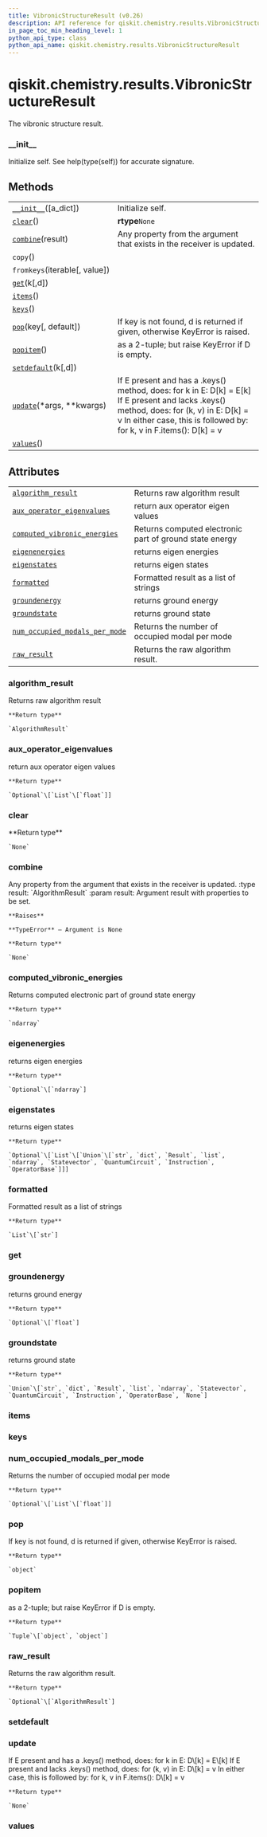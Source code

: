 ```yaml
---
title: VibronicStructureResult (v0.26)
description: API reference for qiskit.chemistry.results.VibronicStructureResult in qiskit v0.26
in_page_toc_min_heading_level: 1
python_api_type: class
python_api_name: qiskit.chemistry.results.VibronicStructureResult
---
```


<span id="qiskit-chemistry-results-vibronicstructureresult" />

# qiskit.chemistry.results.VibronicStructureResult

<Class id="qiskit.chemistry.results.VibronicStructureResult" isDedicatedPage={true} github="https://github.com/qiskit-community/qiskit-aqua/tree/stable/0.9/qiskit/chemistry/results/vibronic_structure_result.py" signature="VibronicStructureResult(a_dict=None)" modifiers="class">
  The vibronic structure result.

  ### \_\_init\_\_

  <Function id="qiskit.chemistry.results.VibronicStructureResult.__init__" signature="__init__(a_dict=None)">
    Initialize self. See help(type(self)) for accurate signature.
  </Function>

  ## Methods

  |                                                                                                                                                    |                                                                                                                                                                                                                      |
  | -------------------------------------------------------------------------------------------------------------------------------------------------- | -------------------------------------------------------------------------------------------------------------------------------------------------------------------------------------------------------------------- |
  | [`__init__`](#qiskit.chemistry.results.VibronicStructureResult.__init__ "qiskit.chemistry.results.VibronicStructureResult.__init__")(\[a\_dict])   | Initialize self.                                                                                                                                                                                                     |
  | [`clear`](#qiskit.chemistry.results.VibronicStructureResult.clear "qiskit.chemistry.results.VibronicStructureResult.clear")()                      | **rtype**`None`                                                                                                                                                                                                      |
  | [`combine`](#qiskit.chemistry.results.VibronicStructureResult.combine "qiskit.chemistry.results.VibronicStructureResult.combine")(result)          | Any property from the argument that exists in the receiver is updated.                                                                                                                                               |
  | `copy`()                                                                                                                                           |                                                                                                                                                                                                                      |
  | `fromkeys`(iterable\[, value])                                                                                                                     |                                                                                                                                                                                                                      |
  | [`get`](#qiskit.chemistry.results.VibronicStructureResult.get "qiskit.chemistry.results.VibronicStructureResult.get")(k\[,d])                      |                                                                                                                                                                                                                      |
  | [`items`](#qiskit.chemistry.results.VibronicStructureResult.items "qiskit.chemistry.results.VibronicStructureResult.items")()                      |                                                                                                                                                                                                                      |
  | [`keys`](#qiskit.chemistry.results.VibronicStructureResult.keys "qiskit.chemistry.results.VibronicStructureResult.keys")()                         |                                                                                                                                                                                                                      |
  | [`pop`](#qiskit.chemistry.results.VibronicStructureResult.pop "qiskit.chemistry.results.VibronicStructureResult.pop")(key\[, default])             | If key is not found, d is returned if given, otherwise KeyError is raised.                                                                                                                                           |
  | [`popitem`](#qiskit.chemistry.results.VibronicStructureResult.popitem "qiskit.chemistry.results.VibronicStructureResult.popitem")()                | as a 2-tuple; but raise KeyError if D is empty.                                                                                                                                                                      |
  | [`setdefault`](#qiskit.chemistry.results.VibronicStructureResult.setdefault "qiskit.chemistry.results.VibronicStructureResult.setdefault")(k\[,d]) |                                                                                                                                                                                                                      |
  | [`update`](#qiskit.chemistry.results.VibronicStructureResult.update "qiskit.chemistry.results.VibronicStructureResult.update")(\*args, \*\*kwargs) | If E present and has a .keys() method, does: for k in E: D\[k] = E\[k] If E present and lacks .keys() method, does: for (k, v) in E: D\[k] = v In either case, this is followed by: for k, v in F.items(): D\[k] = v |
  | [`values`](#qiskit.chemistry.results.VibronicStructureResult.values "qiskit.chemistry.results.VibronicStructureResult.values")()                   |                                                                                                                                                                                                                      |

  ## Attributes

  |                                                                                                                                                                                                  |                                                         |
  | ------------------------------------------------------------------------------------------------------------------------------------------------------------------------------------------------ | ------------------------------------------------------- |
  | [`algorithm_result`](#qiskit.chemistry.results.VibronicStructureResult.algorithm_result "qiskit.chemistry.results.VibronicStructureResult.algorithm_result")                                     | Returns raw algorithm result                            |
  | [`aux_operator_eigenvalues`](#qiskit.chemistry.results.VibronicStructureResult.aux_operator_eigenvalues "qiskit.chemistry.results.VibronicStructureResult.aux_operator_eigenvalues")             | return aux operator eigen values                        |
  | [`computed_vibronic_energies`](#qiskit.chemistry.results.VibronicStructureResult.computed_vibronic_energies "qiskit.chemistry.results.VibronicStructureResult.computed_vibronic_energies")       | Returns computed electronic part of ground state energy |
  | [`eigenenergies`](#qiskit.chemistry.results.VibronicStructureResult.eigenenergies "qiskit.chemistry.results.VibronicStructureResult.eigenenergies")                                              | returns eigen energies                                  |
  | [`eigenstates`](#qiskit.chemistry.results.VibronicStructureResult.eigenstates "qiskit.chemistry.results.VibronicStructureResult.eigenstates")                                                    | returns eigen states                                    |
  | [`formatted`](#qiskit.chemistry.results.VibronicStructureResult.formatted "qiskit.chemistry.results.VibronicStructureResult.formatted")                                                          | Formatted result as a list of strings                   |
  | [`groundenergy`](#qiskit.chemistry.results.VibronicStructureResult.groundenergy "qiskit.chemistry.results.VibronicStructureResult.groundenergy")                                                 | returns ground energy                                   |
  | [`groundstate`](#qiskit.chemistry.results.VibronicStructureResult.groundstate "qiskit.chemistry.results.VibronicStructureResult.groundstate")                                                    | returns ground state                                    |
  | [`num_occupied_modals_per_mode`](#qiskit.chemistry.results.VibronicStructureResult.num_occupied_modals_per_mode "qiskit.chemistry.results.VibronicStructureResult.num_occupied_modals_per_mode") | Returns the number of occupied modal per mode           |
  | [`raw_result`](#qiskit.chemistry.results.VibronicStructureResult.raw_result "qiskit.chemistry.results.VibronicStructureResult.raw_result")                                                       | Returns the raw algorithm result.                       |

  ### algorithm\_result

  <Attribute id="qiskit.chemistry.results.VibronicStructureResult.algorithm_result">
    Returns raw algorithm result

    **Return type**

    `AlgorithmResult`
  </Attribute>

  ### aux\_operator\_eigenvalues

  <Attribute id="qiskit.chemistry.results.VibronicStructureResult.aux_operator_eigenvalues">
    return aux operator eigen values

    **Return type**

    `Optional`\[`List`\[`float`]]
  </Attribute>

  ### clear

  <Function id="qiskit.chemistry.results.VibronicStructureResult.clear" signature="clear()">
    **Return type**

    `None`
  </Function>

  ### combine

  <Function id="qiskit.chemistry.results.VibronicStructureResult.combine" signature="combine(result)">
    Any property from the argument that exists in the receiver is updated. :type result: `AlgorithmResult` :param result: Argument result with properties to be set.

    **Raises**

    **TypeError** – Argument is None

    **Return type**

    `None`
  </Function>

  ### computed\_vibronic\_energies

  <Attribute id="qiskit.chemistry.results.VibronicStructureResult.computed_vibronic_energies">
    Returns computed electronic part of ground state energy

    **Return type**

    `ndarray`
  </Attribute>

  ### eigenenergies

  <Attribute id="qiskit.chemistry.results.VibronicStructureResult.eigenenergies">
    returns eigen energies

    **Return type**

    `Optional`\[`ndarray`]
  </Attribute>

  ### eigenstates

  <Attribute id="qiskit.chemistry.results.VibronicStructureResult.eigenstates">
    returns eigen states

    **Return type**

    `Optional`\[`List`\[`Union`\[`str`, `dict`, `Result`, `list`, `ndarray`, `Statevector`, `QuantumCircuit`, `Instruction`, `OperatorBase`]]]
  </Attribute>

  ### formatted

  <Attribute id="qiskit.chemistry.results.VibronicStructureResult.formatted">
    Formatted result as a list of strings

    **Return type**

    `List`\[`str`]
  </Attribute>

  ### get

  <Function id="qiskit.chemistry.results.VibronicStructureResult.get" signature="get(k[, d]) → D[k] if k in D, else d. d defaults to None." />

  ### groundenergy

  <Attribute id="qiskit.chemistry.results.VibronicStructureResult.groundenergy">
    returns ground energy

    **Return type**

    `Optional`\[`float`]
  </Attribute>

  ### groundstate

  <Attribute id="qiskit.chemistry.results.VibronicStructureResult.groundstate">
    returns ground state

    **Return type**

    `Union`\[`str`, `dict`, `Result`, `list`, `ndarray`, `Statevector`, `QuantumCircuit`, `Instruction`, `OperatorBase`, `None`]
  </Attribute>

  ### items

  <Function id="qiskit.chemistry.results.VibronicStructureResult.items" signature="items() → a set-like object providing a view on D’s items" />

  ### keys

  <Function id="qiskit.chemistry.results.VibronicStructureResult.keys" signature="keys() → a set-like object providing a view on D’s keys" />

  ### num\_occupied\_modals\_per\_mode

  <Attribute id="qiskit.chemistry.results.VibronicStructureResult.num_occupied_modals_per_mode">
    Returns the number of occupied modal per mode

    **Return type**

    `Optional`\[`List`\[`float`]]
  </Attribute>

  ### pop

  <Function id="qiskit.chemistry.results.VibronicStructureResult.pop" signature="pop(key, default=None)">
    If key is not found, d is returned if given, otherwise KeyError is raised.

    **Return type**

    `object`
  </Function>

  ### popitem

  <Function id="qiskit.chemistry.results.VibronicStructureResult.popitem" signature="popitem()">
    as a 2-tuple; but raise KeyError if D is empty.

    **Return type**

    `Tuple`\[`object`, `object`]
  </Function>

  ### raw\_result

  <Attribute id="qiskit.chemistry.results.VibronicStructureResult.raw_result">
    Returns the raw algorithm result.

    **Return type**

    `Optional`\[`AlgorithmResult`]
  </Attribute>

  ### setdefault

  <Function id="qiskit.chemistry.results.VibronicStructureResult.setdefault" signature="setdefault(k[, d]) → D.get(k,d), also set D[k]=d if k not in D" />

  ### update

  <Function id="qiskit.chemistry.results.VibronicStructureResult.update" signature="update(*args, **kwargs)">
    If E present and has a .keys() method, does: for k in E: D\[k] = E\[k] If E present and lacks .keys() method, does: for (k, v) in E: D\[k] = v In either case, this is followed by: for k, v in F.items(): D\[k] = v

    **Return type**

    `None`
  </Function>

  ### values

  <Function id="qiskit.chemistry.results.VibronicStructureResult.values" signature="values() → an object providing a view on D’s values" />
</Class>

